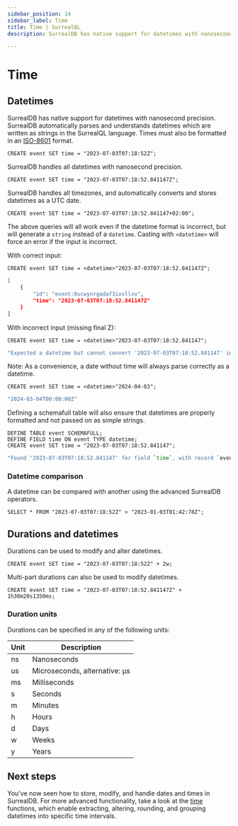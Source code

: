 ```yaml
---
sidebar_position: 14
sidebar_label: Time
title: Time | SurrealQL
description: SurrealDB has native support for datetimes with nanosecond precision. SurrealDB automatically parses and understands datetimes which are written as strings in the SurrealQL language.

---
```


# Time

## Datetimes

SurrealDB has native support for datetimes with nanosecond precision. SurrealDB automatically parses and understands datetimes which are written as strings in the SurrealQL language. Times must also be formatted in an [ISO-8601](https://en.wikipedia.org/wiki/ISO_8601) format.

```surql
CREATE event SET time = "2023-07-03T07:18:52Z";
```
SurrealDB handles all datetimes with nanosecond precision.

```surql
CREATE event SET time = "2023-07-03T07:18:52.841147Z";
```

SurrealDB handles all timezones, and automatically converts and stores datetimes as a UTC date.

```surql
CREATE event SET time = "2023-07-03T07:18:52.841147+02:00";
```

The above queries will all work even if the datetime format is incorrect, but will generate a `string` instead of a `datetime`. Casting with `<datetime>` will force an error if the input is incorrect.

With correct input:

```surql
CREATE event SET time = <datetime>"2023-07-03T07:18:52.841147Z";
```

```bash title="Response"
[
    {
        "id": "event:0ucwynrgada73ixvllxv",
        "time": "2023-07-03T07:18:52.841147Z"
    }
]
```

With incorrect input (missing final Z):

```surql
CREATE event SET time = <datetime>"2023-07-03T07:18:52.841147";
```

```bash title="Response"
"Expected a datetime but cannot convert '2023-07-03T07:18:52.841147' into a datetime"
```

Note: As a convenience, a date without time will always parse correctly as a datetime.

```surql
CREATE event SET time = <datetime>"2024-04-03";
```

```bash title="Response"
"2024-03-04T00:00:00Z"
```

Defining a schemafull table will also ensure that datetimes are properly formatted and not passed on as simple strings.

```surql
DEFINE TABLE event SCHEMAFULL;
DEFINE FIELD time ON event TYPE datetime;
CREATE event SET time = "2023-07-03T07:18:52.841147";
```

```bash title="Response"
"Found '2023-07-03T07:18:52.841147' for field `time`, with record `event:l4q1s7hermg9yoemkqrp`, but expected a datetime"
```

### Datetime comparison
A datetime can be compared with another using the advanced SurrealDB operators.

```surql
SELECT * FROM "2023-07-03T07:18:52Z" > "2023-01-03T01:42:78Z";
```

## Durations and datetimes

Durations can be used to modify and alter datetimes.

```surql
CREATE event SET time = "2023-07-03T07:18:52Z" + 2w;
```

Multi-part durations can also be used to modify datetimes.

```surql
CREATE event SET time = "2023-07-03T07:18:52.841147Z" + 1h30m20s1350ms;
```

### Duration units

Durations can be specified in any of the following units:

<table>
    <thead>
    <tr>
        <th scope="col">Unit</th>
        <th scope="col">Description</th>
    </tr>
    </thead>
    <tbody>
        <tr>
            <td scope="row" data-label="Type">ns</td>
            <td scope="row" data-label="Description">Nanoseconds</td>
        </tr>
        <tr>
            <td scope="row" data-label="Type">us</td>
            <td scope="row" data-label="Description">Microseconds, alternative: µs</td>
        </tr>
        <tr>
            <td scope="row" data-label="Type">ms</td>
            <td scope="row" data-label="Description">Milliseconds</td>
        </tr>
        <tr>
            <td scope="row" data-label="Type">s</td>
            <td scope="row" data-label="Description">Seconds</td>
        </tr>
        <tr>
            <td scope="row" data-label="Type">m</td>
            <td scope="row" data-label="Description">Minutes</td>
        </tr>
        <tr>
            <td scope="row" data-label="Type">h</td>
            <td scope="row" data-label="Description">Hours</td>
        </tr>
        <tr>
            <td scope="row" data-label="Type">d</td>
            <td scope="row" data-label="Description">Days</td>
        </tr>
        <tr>
            <td scope="row" data-label="Type">w</td>
            <td scope="row" data-label="Description">Weeks</td>
        </tr>
        <tr>
            <td scope="row" data-label="Type">y</td>
            <td scope="row" data-label="Description">Years</td>
        </tr>
    </tbody>
</table>

## Next steps
You've now seen how to store, modify, and handle dates and times in SurrealDB. For more advanced functionality, take a look at the [time](/docs/surrealdb/surrealql/functions/database/time) functions, which enable extracting, altering, rounding, and grouping datetimes into specific time intervals.